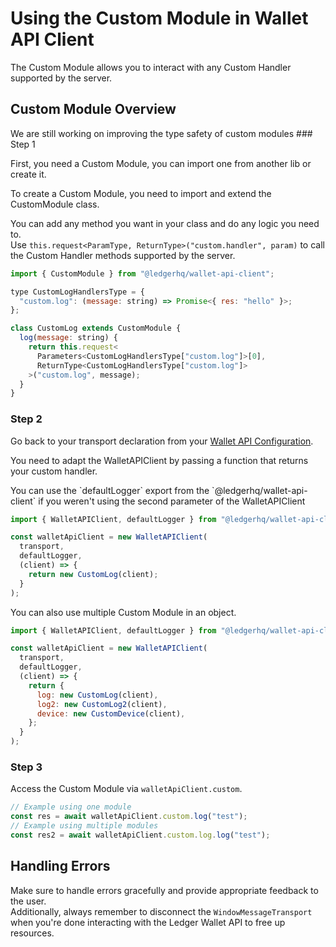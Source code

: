 
# Using the Custom Module in Wallet API Client

The Custom Module allows you to interact with any Custom Handler supported by the server.

## Custom Module Overview

<Callout type="info" emoji="ℹ️">
  We are still working on improving the type safety of custom modules
</Callout>

<Steps>
### Step 1

First, you need a Custom Module, you can import one from another lib or create it.

To create a Custom Module, you need to import and extend the CustomModule class.

You can add any method you want in your class and do any logic you need to.  
Use `this.request<ParamType, ReturnType>("custom.handler", param)` to call the Custom Handler methods supported by the server.

```javascript
import { CustomModule } from "@ledgerhq/wallet-api-client";

type CustomLogHandlersType = {
  "custom.log": (message: string) => Promise<{ res: "hello" }>;
};

class CustomLog extends CustomModule {
  log(message: string) {
    return this.request<
      Parameters<CustomLogHandlersType["custom.log"]>[0],
      ReturnType<CustomLogHandlersType["custom.log"]>
    >("custom.log", message);
  }
}
```

### Step 2

Go back to your transport declaration from your [Wallet API Configuration](/core/configuration).

You need to adapt the WalletAPIClient by passing a function that returns your custom handler.

<Callout type="info" emoji="ℹ️">
  You can use the `defaultLogger` export from the `@ledgerhq/wallet-api-client`
  if you weren't using the second parameter of the WalletAPIClient
</Callout>

```javascript
import { WalletAPIClient, defaultLogger } from "@ledgerhq/wallet-api-client";

const walletApiClient = new WalletAPIClient(
  transport,
  defaultLogger,
  (client) => {
    return new CustomLog(client);
  }
);
```

<Callout type="info" emoji="ℹ️">
  You can also use multiple Custom Module in an object.
</Callout>

```javascript
import { WalletAPIClient, defaultLogger } from "@ledgerhq/wallet-api-client";

const walletApiClient = new WalletAPIClient(
  transport,
  defaultLogger,
  (client) => {
    return {
      log: new CustomLog(client),
      log2: new CustomLog2(client),
      device: new CustomDevice(client),
    };
  }
);
```

### Step 3

Access the Custom Module via `walletApiClient.custom`.

```javascript
// Example using one module
const res = await walletApiClient.custom.log("test");
// Example using multiple modules
const res2 = await walletApiClient.custom.log.log("test");
```

</Steps>

## Handling Errors

Make sure to handle errors gracefully and provide appropriate feedback to the user.  
Additionally, always remember to disconnect the `WindowMessageTransport` when you're done interacting with the Ledger Wallet API to free up resources.
